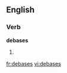 
==English==

===Verb===
'''debases'''

# {{third-person singular of|[[debase]]}}

{{anagrams:en/abdeess}}
[[fr:debases]]
[[vi:debases]]